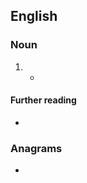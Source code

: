 {{also|clusterfuck|cluster-fuck}}
==English==

===Noun===
{{en-noun}}

# {{alternative form of|en|clusterfuck}}
#* {{quote-book|en|title=The Illuminations|author=Andrew O'Hagan|year=2015|page=33|ISBN=9780571273676|passage='Jesus,' Luke said. They'd given up on the famous victory long ago and now they gave a toss for nothing but the regiment. To everybody it was a '''cluster fuck''' where nobody wins.}}

====Further reading====
* {{pedia|List_of_United_States_Marine_Corps_acronyms_and_expressions#C|CF}}

===Anagrams===
* {{anagrams|en|a=ccefklrstuu|fustercluck}}